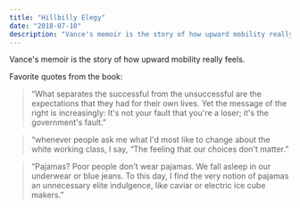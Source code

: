 ```yaml
---
title: "Hillbilly Elegy"
date: "2018-07-10"
description: "Vance's memoir is the story of how upward mobility really feels."
---
```


Vance's memoir is the story of how upward mobility really feels.

Favorite quotes from the book:

> “What separates the successful from the unsuccessful are the expectations that they had for their own lives. Yet the message of the right is increasingly: It's not your fault that you're a loser; it's the government's fault.”

> “whenever people ask me what I'd most like to change about the white working class, I say, “The feeling that our choices don't matter.”

> “Pajamas? Poor people don't wear pajamas. We fall asleep in our underwear or blue jeans. To this day, I find the very notion of pajamas an unnecessary elite indulgence, like caviar or electric ice cube makers.”
